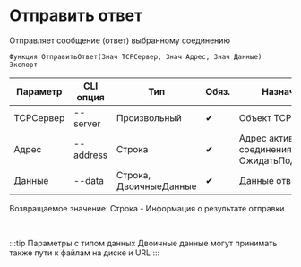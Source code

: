 ﻿---
sidebar_position: 5
---


# Отправить ответ
 Отправляет сообщение (ответ) выбранному соединению



`Функция ОтправитьОтвет(Знач TCPСервер, Знач Адрес, Знач Данные) Экспорт`

  | Параметр | CLI опция | Тип | Обяз. | Назначение |
  |-|-|-|-|-|
  | TCPСервер | --server | Произвольный | &#x2714; | Объект TCP сервера |
  | Адрес | --address | Строка | &#x2714; | Адрес активного соединения. См. ОжидатьПодключения |
  | Данные | --data | Строка, ДвоичныеДанные | &#x2714; | Данные ответа |

  
  Возвращаемое значение:   Строка - Информация о результате отправки

<br/>

:::tip
Параметры с типом данных Двоичные данные могут принимать также пути к файлам на диске и URL
:::
<br/>



```bsl title="Пример использования для 1С:Предприятие/OneScript"

```
    




